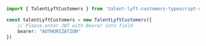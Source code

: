 ```typescript index.ts
import { TalentLyftCustomers } from 'talent-lyft-customers-typescript-sdk';

const talentLyftCustomers = new TalentLyftCustomers({
    // Please enter JWT with Bearer into field
    bearer: "AUTHORIZATION"
})
```